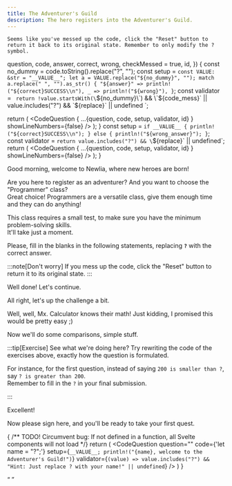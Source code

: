 ```yaml
---
title: The Adventurer's Guild
description: The hero registers into the Adventurer's Guild.
---
```



`Seems like you've messed up the code, click the "Reset" button to return it back to its original state.
Remember to only modify the ? symbol.`

  question,
  code,
  answer,
  correct,
  wrong,
  checkMessed = true,
  id,
}) {
  const no_dummy = code.toString().replace("?", "");
  const setup = `
    const VALUE: &str = "__VALUE__";
    let a = VALUE.replace("${no_dummy}", "");
    match a.replace(" ", "").as_str() {
        "${answer}" => println!("${correct}SUCCESS\\n"),
        _ => println!("${wrong}"),
    }
  `;
  const validator = `
      return !value.startsWith(\`${no_dummy}\`) && \`${code_mess}\`
      || value.includes("?") && \`${replace}\`
      || undefined
  `;
  
  return (
    <CodeQuestion { ...{question, code, setup, validator, id} } showLineNumbers={false} />
  );
}
  const setup = `if __VALUE__ { println!("${correct}SUCCESS\\n"); } else { println!("${wrong_answer}"); }`;
  const validator = `return value.includes("?") && \`${replace}\` || undefined`;
  return (
    <CodeQuestion { ...{question, code, setup, validator, id} } showLineNumbers={false} />
  );
}

<PortraitCard src="guild-girl" >
Good morning, welcome to Newlia, where new heroes are born!

Are you here to register as an adventurer? And you want to choose the "Programmer" class?  
Great choice! Programmers are a versatile class, give them enough time and they can do anything!

This class requires a small test, to make sure you have the minimum problem-solving skills.  
It'll take just a moment.

Please, fill in the blanks in the following statements, replacing **`?`** with the correct answer.
</PortraitCard>

:::note[Don't worry]
If you mess up the code, click the "Reset" button to return it to its original state.
:::

<SimpleQuestion
  question="What's five plus five?"
  code="5 + 5 == ?"
  answer="10"
  correct="5 + 5 == 10, good job!"
  wrong="5 + 5 != {a}, keep trying!"
  id="2-1"
/>

<Checkpoint client:only id="2-1">
  <PortraitCard src="guild-girl">
  Well done! Let's continue.
  </PortraitCard>
  
  <SimpleQuestion
    question="What's negative one minus one?"
    code="-1 - 1 == ?"
    answer="-2"
    correct="That's right, -2! I see you aren't fooled easily."
    wrong="-1 - 1 != {a}, keep trying!"
    id="2-2"
  />
</Checkpoint>

<Checkpoint client:only id="2-2">
  <PortraitCard src="guild-girl">
  All right, let's up the challenge a bit.
  </PortraitCard>

  <SimpleQuestion
    question="What's the number that multiplied by two equals sixteen divided by four?"
    code="16 / 4 == 2 * ?"
    answer="2"
    correct="Perfect! Now you know how to make the computer do basic calculations for you, well done!"
    wrong="16 / 4 != 2 * {a}, keep trying!"
    id="2-3"
  />
</Checkpoint>

<Checkpoint client:only id="2-3">
  <PortraitCard src="guild-girl">
  Well, well, Mx. Calculator knows their math!  
  Just kidding, I promised this would be pretty easy ;)
  
  Now we'll do some comparisons, simple stuff.
  </PortraitCard>

  <FreeQuestion
    question="Write any number greater than 200."
    code="200 < ?"
    correct="Correct!"
    id="2-4"
  />
</Checkpoint>

<Checkpoint client:only id="2-4">
  <FreeQuestion
    question="Okay... Now a number smaller than 200."
    code="200 > ?"
    correct="Perfect!"
    id="2-5"
  />
</Checkpoint>

<Checkpoint client:only id="2-5">
  <FreeQuestion
    question="Now one that's smaller or equal than 0."
    code="0 >= ?"
    correct="Good answer!"
    id="2-6"
  />
</Checkpoint>

<Checkpoint client:only id="2-6">
  <FreeQuestion
    question="And finally one that's greater or equal than 0."
    code="0 <= ?"
    correct="Fantastic!"
    id="2-7"
  />
</Checkpoint>

<Checkpoint client:only id="2-7">
  :::tip[Exercise]
  See what we're doing here?  
  Try rewriting the code of the exercises above, exactly how the question is formulated.
  
  For instance, for the first question, instead of saying `200 is smaller than ?`, say `? is greater than 200`.  
  Remember to fill in the `?` in your final submission.
  
  <FreeQuestion
    question="Write any number greater than 200."
    correct="Correct!"
  />

  <FreeQuestion
    question="Okay... Now a number smaller than 200."
    correct="Perfect!"
  />
  
  <FreeQuestion
    question="Now one that's smaller or equal than 0."
    correct="Good answer!"
  />
  
  <FreeQuestion
    question="And finally one that's greater or equal than 0."
    correct="Fantastic!"
  />
  :::
  
  <PortraitCard src="guild-girl">
  Excellent!  
    
  Now please sign here, and you'll be ready to take your first quest.
  </PortraitCard>

</Checkpoint>

{ /** TODO! Circumvent bug: If not defined in a function, all Svelte components will not load */}
  return (
    <CodeQuestion
      question=""
      code={'let name = "?";'}
      setup={`__VALUE__; println!("{name}, welcome to the Adventurer's Guild!")`}
      validator={`(value) => value.includes("?") && "Hint: Just replace ? with your name!" || undefined`}
    />
  )
}

<Checkpoint client:only id="2-7">
  <Q />
</Checkpoint>